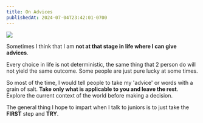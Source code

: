 ```yaml
---
title: On Advices 
publishedAt: 2024-07-04T23:42:01-0700
---
```


<Image src='/images/flowers.png' />

Sometimes I think that I am **not at that stage in life where I can give advices**. 

Every choice in life is not deterministic, the same thing that 2 person do will not yield the same outcome. Some people are just pure lucky at some times.

So most of the time, I would tell people to take my 'advice' or words with a grain of salt. **Take only what is applicable to you and leave the rest**. Explore the current context of the world before making a decision.

The general thing I hope to impart when I talk to juniors is to just take the **FIRST** step and **TRY**. 